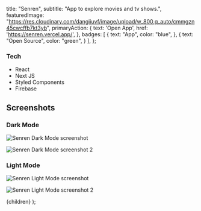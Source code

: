 
  title: "Senren",
  subtitle: "App to explore movies and tv shows.",
  featuredImage: "https://res.cloudinary.com/dangiiuvf/image/upload/w_800,q_auto/cmmgzn45cwcffb7kt3yb",
  primaryAction: { 
    text: 'Open App',
    href: 'https://senren.vercel.app/',
  },
  badges: [
    {
      text: "App",
      color: "blue",
    },
    {
      text: "Open Source",
      color: "green",
    }
  ],
};

### Tech

- React
- Next JS
- Styled Components
- Firebase

## Screenshots

### Dark Mode

![Senren Dark Mode screenshot](https://i.imgur.com/w7WC4WQ.png)

![Senren Dark Mode screenshot 2](https://i.imgur.com/Bzyf2wp.png)

### Light Mode

![Senren Light Mode screenshot](https://i.imgur.com/wW6Do1k.png)

![Senren Light Mode screenshot 2](https://i.imgur.com/ah5xaJl.png)

  <BlogLayout meta={meta}>{children}</BlogLayout>
);
